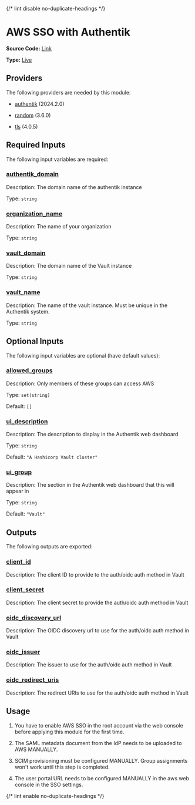 {/* lint disable no-duplicate-headings */}

# AWS SSO with Authentik

**Source Code:** [Link](https://github.com/Panfactum/stack/tree/__currentPanfactumVersion__/packages/terraform/authentik_vault_sso)

**Type:** [Live](./overview)

## Providers

The following providers are needed by this module:

* [authentik](#requirement_authentik) (2024.2.0)

* [random](https://registry.terraform.io/providers/hashicorp/random/3.6.0/docs) (3.6.0)

* [tls](#requirement_tls) (4.0.5)

## Required Inputs

The following input variables are required:

### <a name="input_authentik_domain" /> [authentik\_domain](#input_authentik_domain)

Description: The domain name of the authentik instance

Type: `string`

### <a name="input_organization_name" /> [organization\_name](#input_organization_name)

Description: The name of your organization

Type: `string`

### <a name="input_vault_domain" /> [vault\_domain](#input_vault_domain)

Description: The domain name of the Vault instance

Type: `string`

### <a name="input_vault_name" /> [vault\_name](#input_vault_name)

Description: The name of the vault instance. Must be unique in the Authentik system.

Type: `string`

## Optional Inputs

The following input variables are optional (have default values):

### <a name="input_allowed_groups" /> [allowed\_groups](#input_allowed_groups)

Description: Only members of these groups can access AWS

Type: `set(string)`

Default: `[]`

### <a name="input_ui_description" /> [ui\_description](#input_ui_description)

Description: The description to display in the Authentik web dashboard

Type: `string`

Default: `"A Hashicorp Vault cluster"`

### <a name="input_ui_group" /> [ui\_group](#input_ui_group)

Description: The section in the Authentik web dashboard that this will appear in

Type: `string`

Default: `"Vault"`

## Outputs

The following outputs are exported:

### <a name="output_client_id" /> [client\_id](#output_client_id)

Description: The client ID to provide to the auth/oidc auth method in Vault

### <a name="output_client_secret" /> [client\_secret](#output_client_secret)

Description: The client secret to provide the auth/oidc auth method in Vault

### <a name="output_oidc_discovery_url" /> [oidc\_discovery\_url](#output_oidc_discovery_url)

Description: The OIDC discovery url to use for the auth/oidc auth method in Vault

### <a name="output_oidc_issuer" /> [oidc\_issuer](#output_oidc_issuer)

Description: The issuer to use for the auth/oidc auth method in Vault

### <a name="output_oidc_redirect_uris" /> [oidc\_redirect\_uris](#output_oidc_redirect_uris)

Description: The redirect URIs to use for the auth/oidc auth method in Vault

## Usage

1. You have to enable AWS SSO in the root account via the web console
   before applying this module for the first time.

2. The SAML metadata document from the IdP needs to be uploaded to AWS MANUALLY.

3. SCIM provisioning must be configured MANUALLY. Group assignments won't work until this step is completed.

4. The user portal URL needs to be configured MANUALLY in the aws web console in the SSO settings.

{/* lint enable no-duplicate-headings */}
